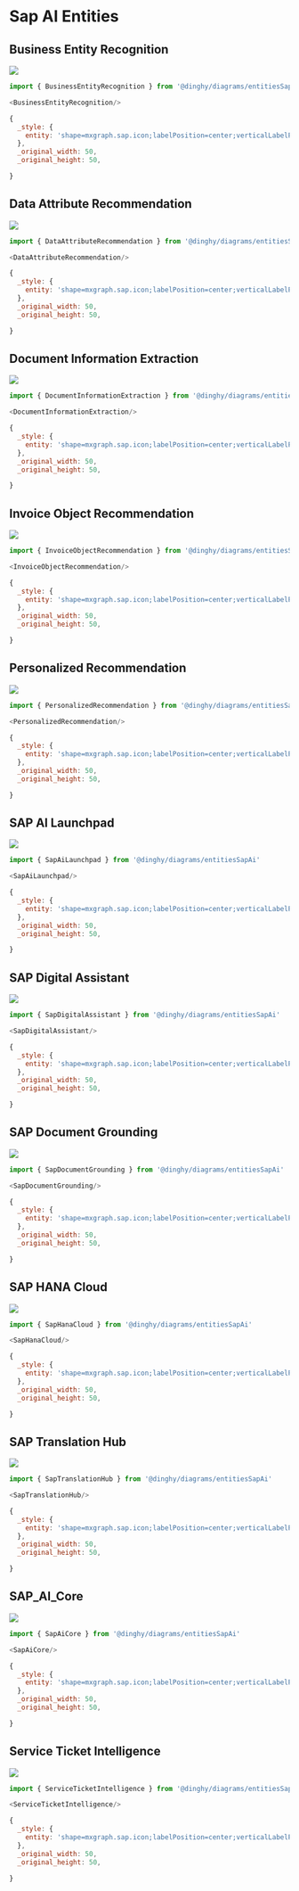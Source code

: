 
# Sap AI Entities


## Business Entity Recognition

<Tabs>
  <TabItem value="Preview">

![](./business-entity-recognition.png#drawio)

  </TabItem>
  <TabItem value="Usage">
    
```js
import { BusinessEntityRecognition } from '@dinghy/diagrams/entitiesSapAi'

<BusinessEntityRecognition/>
```

  </TabItem>
  <TabItem value="Definition">
    
```js
{
  _style: {
    entity: 'shape=mxgraph.sap.icon;labelPosition=center;verticalLabelPosition=bottom;align=center;verticalAlign=top;strokeWidth=1;strokeColor=#D5DADD;fillColor=#EDEFF0;gradientColor=#FCFCFC;gradientDirection=west;aspect=fixed;SAPIcon=Business_Entity_Recognition',
  },
  _original_width: 50,
  _original_height: 50,

}
```

  </TabItem>
</Tabs>


## Data Attribute Recommendation

<Tabs>
  <TabItem value="Preview">

![](./data-attribute-recommendation.png#drawio)

  </TabItem>
  <TabItem value="Usage">
    
```js
import { DataAttributeRecommendation } from '@dinghy/diagrams/entitiesSapAi'

<DataAttributeRecommendation/>
```

  </TabItem>
  <TabItem value="Definition">
    
```js
{
  _style: {
    entity: 'shape=mxgraph.sap.icon;labelPosition=center;verticalLabelPosition=bottom;align=center;verticalAlign=top;strokeWidth=1;strokeColor=#D5DADD;fillColor=#EDEFF0;gradientColor=#FCFCFC;gradientDirection=west;aspect=fixed;SAPIcon=Data_Attribute_Recommendation',
  },
  _original_width: 50,
  _original_height: 50,

}
```

  </TabItem>
</Tabs>


## Document Information Extraction

<Tabs>
  <TabItem value="Preview">

![](./document-information-extraction.png#drawio)

  </TabItem>
  <TabItem value="Usage">
    
```js
import { DocumentInformationExtraction } from '@dinghy/diagrams/entitiesSapAi'

<DocumentInformationExtraction/>
```

  </TabItem>
  <TabItem value="Definition">
    
```js
{
  _style: {
    entity: 'shape=mxgraph.sap.icon;labelPosition=center;verticalLabelPosition=bottom;align=center;verticalAlign=top;strokeWidth=1;strokeColor=#D5DADD;fillColor=#EDEFF0;gradientColor=#FCFCFC;gradientDirection=west;aspect=fixed;SAPIcon=Document_Information_Extraction',
  },
  _original_width: 50,
  _original_height: 50,

}
```

  </TabItem>
</Tabs>


## Invoice Object Recommendation

<Tabs>
  <TabItem value="Preview">

![](./invoice-object-recommendation.png#drawio)

  </TabItem>
  <TabItem value="Usage">
    
```js
import { InvoiceObjectRecommendation } from '@dinghy/diagrams/entitiesSapAi'

<InvoiceObjectRecommendation/>
```

  </TabItem>
  <TabItem value="Definition">
    
```js
{
  _style: {
    entity: 'shape=mxgraph.sap.icon;labelPosition=center;verticalLabelPosition=bottom;align=center;verticalAlign=top;strokeWidth=1;strokeColor=#D5DADD;fillColor=#EDEFF0;gradientColor=#FCFCFC;gradientDirection=west;aspect=fixed;SAPIcon=Invoice_Object_Recommendation2',
  },
  _original_width: 50,
  _original_height: 50,

}
```

  </TabItem>
</Tabs>


## Personalized Recommendation

<Tabs>
  <TabItem value="Preview">

![](./personalized-recommendation.png#drawio)

  </TabItem>
  <TabItem value="Usage">
    
```js
import { PersonalizedRecommendation } from '@dinghy/diagrams/entitiesSapAi'

<PersonalizedRecommendation/>
```

  </TabItem>
  <TabItem value="Definition">
    
```js
{
  _style: {
    entity: 'shape=mxgraph.sap.icon;labelPosition=center;verticalLabelPosition=bottom;align=center;verticalAlign=top;strokeWidth=1;strokeColor=#D5DADD;fillColor=#EDEFF0;gradientColor=#FCFCFC;gradientDirection=west;aspect=fixed;SAPIcon=Personalized_Recommendation',
  },
  _original_width: 50,
  _original_height: 50,

}
```

  </TabItem>
</Tabs>


## SAP AI Launchpad

<Tabs>
  <TabItem value="Preview">

![](./sap-ai-launchpad.png#drawio)

  </TabItem>
  <TabItem value="Usage">
    
```js
import { SapAiLaunchpad } from '@dinghy/diagrams/entitiesSapAi'

<SapAiLaunchpad/>
```

  </TabItem>
  <TabItem value="Definition">
    
```js
{
  _style: {
    entity: 'shape=mxgraph.sap.icon;labelPosition=center;verticalLabelPosition=bottom;align=center;verticalAlign=top;strokeWidth=1;strokeColor=#D5DADD;fillColor=#EDEFF0;gradientColor=#FCFCFC;gradientDirection=west;aspect=fixed;SAPIcon=SAP_AI_Launchpad',
  },
  _original_width: 50,
  _original_height: 50,

}
```

  </TabItem>
</Tabs>


## SAP Digital Assistant

<Tabs>
  <TabItem value="Preview">

![](./sap-digital-assistant.png#drawio)

  </TabItem>
  <TabItem value="Usage">
    
```js
import { SapDigitalAssistant } from '@dinghy/diagrams/entitiesSapAi'

<SapDigitalAssistant/>
```

  </TabItem>
  <TabItem value="Definition">
    
```js
{
  _style: {
    entity: 'shape=mxgraph.sap.icon;labelPosition=center;verticalLabelPosition=bottom;align=center;verticalAlign=top;strokeWidth=1;strokeColor=#D5DADD;fillColor=#EDEFF0;gradientColor=#FCFCFC;gradientDirection=west;aspect=fixed;SAPIcon=SAP_Digital_Assistant',
  },
  _original_width: 50,
  _original_height: 50,

}
```

  </TabItem>
</Tabs>


## SAP Document Grounding

<Tabs>
  <TabItem value="Preview">

![](./sap-document-grounding.png#drawio)

  </TabItem>
  <TabItem value="Usage">
    
```js
import { SapDocumentGrounding } from '@dinghy/diagrams/entitiesSapAi'

<SapDocumentGrounding/>
```

  </TabItem>
  <TabItem value="Definition">
    
```js
{
  _style: {
    entity: 'shape=mxgraph.sap.icon;labelPosition=center;verticalLabelPosition=bottom;align=center;verticalAlign=top;strokeWidth=1;strokeColor=#D5DADD;fillColor=#EDEFF0;gradientColor=#FCFCFC;gradientDirection=west;aspect=fixed;SAPIcon=SAP_Document_Grounding',
  },
  _original_width: 50,
  _original_height: 50,

}
```

  </TabItem>
</Tabs>


## SAP HANA Cloud

<Tabs>
  <TabItem value="Preview">

![](./sap-hana-cloud.png#drawio)

  </TabItem>
  <TabItem value="Usage">
    
```js
import { SapHanaCloud } from '@dinghy/diagrams/entitiesSapAi'

<SapHanaCloud/>
```

  </TabItem>
  <TabItem value="Definition">
    
```js
{
  _style: {
    entity: 'shape=mxgraph.sap.icon;labelPosition=center;verticalLabelPosition=bottom;align=center;verticalAlign=top;strokeWidth=1;strokeColor=#D5DADD;fillColor=#EDEFF0;gradientColor=#FCFCFC;gradientDirection=west;aspect=fixed;SAPIcon=SAP_HANA_Cloud',
  },
  _original_width: 50,
  _original_height: 50,

}
```

  </TabItem>
</Tabs>


## SAP Translation Hub

<Tabs>
  <TabItem value="Preview">

![](./sap-translation-hub.png#drawio)

  </TabItem>
  <TabItem value="Usage">
    
```js
import { SapTranslationHub } from '@dinghy/diagrams/entitiesSapAi'

<SapTranslationHub/>
```

  </TabItem>
  <TabItem value="Definition">
    
```js
{
  _style: {
    entity: 'shape=mxgraph.sap.icon;labelPosition=center;verticalLabelPosition=bottom;align=center;verticalAlign=top;strokeWidth=1;strokeColor=#D5DADD;fillColor=#EDEFF0;gradientColor=#FCFCFC;gradientDirection=west;aspect=fixed;SAPIcon=SAP_Translation_Hub',
  },
  _original_width: 50,
  _original_height: 50,

}
```

  </TabItem>
</Tabs>


## SAP_AI_Core

<Tabs>
  <TabItem value="Preview">

![](./sap-ai-core.png#drawio)

  </TabItem>
  <TabItem value="Usage">
    
```js
import { SapAiCore } from '@dinghy/diagrams/entitiesSapAi'

<SapAiCore/>
```

  </TabItem>
  <TabItem value="Definition">
    
```js
{
  _style: {
    entity: 'shape=mxgraph.sap.icon;labelPosition=center;verticalLabelPosition=bottom;align=center;verticalAlign=top;strokeWidth=1;strokeColor=#D5DADD;fillColor=#EDEFF0;gradientColor=#FCFCFC;gradientDirection=west;aspect=fixed;SAPIcon=SAP_AI_Core',
  },
  _original_width: 50,
  _original_height: 50,

}
```

  </TabItem>
</Tabs>


## Service Ticket Intelligence

<Tabs>
  <TabItem value="Preview">

![](./service-ticket-intelligence.png#drawio)

  </TabItem>
  <TabItem value="Usage">
    
```js
import { ServiceTicketIntelligence } from '@dinghy/diagrams/entitiesSapAi'

<ServiceTicketIntelligence/>
```

  </TabItem>
  <TabItem value="Definition">
    
```js
{
  _style: {
    entity: 'shape=mxgraph.sap.icon;labelPosition=center;verticalLabelPosition=bottom;align=center;verticalAlign=top;strokeWidth=1;strokeColor=#D5DADD;fillColor=#EDEFF0;gradientColor=#FCFCFC;gradientDirection=west;aspect=fixed;SAPIcon=Service_Ticket_Intelligence2',
  },
  _original_width: 50,
  _original_height: 50,

}
```

  </TabItem>
</Tabs>

